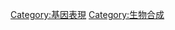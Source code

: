 {{NoteAT|G1=生命科学}}
{{catmore}}
{{Commonscat|Protein biosynthesis}}

[[Category:基因表現|Category:基因表現]]
[[Category:生物合成|Category:生物合成]]